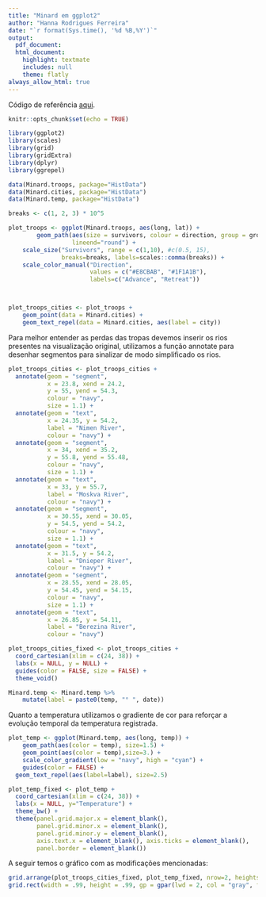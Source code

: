 ```yaml
---
title: "Minard em ggplot2"
author: "Hanna Rodrigues Ferreira"
date: "`r format(Sys.time(), '%d %B,%Y')`"
output:
  pdf_document:
  html_document:
    highlight: textmate
    includes: null
    theme: flatly
always_allow_html: true
---
```


Código de referência [aqui](http://euclid.psych.yorku.ca/www/psy6135/tutorials/Minard.html).


```r

knitr::opts_chunk$set(echo = TRUE)

library(ggplot2)
library(scales)        
library(grid)          
library(gridExtra)     
library(dplyr)         
library(ggrepel)

```


```r

data(Minard.troops, package="HistData")
data(Minard.cities, package="HistData")
data(Minard.temp, package="HistData")

```


```r

breaks <- c(1, 2, 3) * 10^5 

plot_troops <- ggplot(Minard.troops, aes(long, lat)) +
        geom_path(aes(size = survivors, colour = direction, group = group),
                  lineend="round") +
    scale_size("Survivors", range = c(1,10), #c(0.5, 15),
               breaks=breaks, labels=scales::comma(breaks)) +
    scale_color_manual("Direction", 
                       values = c("#E8CBAB", "#1F1A1B"), 
                       labels=c("Advance", "Retreat")) 



plot_troops_cities <- plot_troops +
    geom_point(data = Minard.cities) +
    geom_text_repel(data = Minard.cities, aes(label = city))

```

Para melhor entender as perdas das tropas devemos inserir os rios presentes na visualização original, utilizamos a função annotate para desenhar segmentos para sinalizar de modo simplificado os rios.


```r

plot_troops_cities <- plot_troops_cities +
  annotate(geom = "segment",
           x = 23.8, xend = 24.2,
           y = 55, yend = 54.3,
           colour = "navy",
           size = 1.1) +
  annotate(geom = "text",
           x = 24.35, y = 54.2,
           label = "Nimen River",
           colour = "navy") +
  annotate(geom = "segment",
           x = 34, xend = 35.2,
           y = 55.8, yend = 55.48,
           colour = "navy",
           size = 1.1) +
  annotate(geom = "text",
           x = 33, y = 55.7,
           label = "Moskva River",
           colour = "navy") +
  annotate(geom = "segment",
           x = 30.55, xend = 30.05,
           y = 54.5, yend = 54.2,
           colour = "navy",
           size = 1.1) +
  annotate(geom = "text",
           x = 31.5, y = 54.2,
           label = "Dnieper River",
           colour = "navy") +
  annotate(geom = "segment",
           x = 28.55, xend = 28.05,
           y = 54.45, yend = 54.15,
           colour = "navy",
           size = 1.1) +
  annotate(geom = "text",
           x = 26.85, y = 54.11,
           label = "Berezina River",
           colour = "navy") 


```

```r

plot_troops_cities_fixed <- plot_troops_cities +
  coord_cartesian(xlim = c(24, 38)) +
  labs(x = NULL, y = NULL) +
  guides(color = FALSE, size = FALSE) +
  theme_void()

```


```r

Minard.temp <- Minard.temp %>%
    mutate(label = paste0(temp, "° ", date))


```

Quanto a temperatura utilizamos o gradiente de cor para reforçar a evolução temporal da temperatura registrada.

```r


plot_temp <- ggplot(Minard.temp, aes(long, temp)) +
    geom_path(aes(color = temp), size=1.5) +
    geom_point(aes(color = temp),size=3.) +
    scale_color_gradient(low = "navy", high = "cyan") +
    guides(color = FALSE) +
  geom_text_repel(aes(label=label), size=2.5)


```

```r

plot_temp_fixed <- plot_temp + 
  coord_cartesian(xlim = c(24, 38)) +
  labs(x = NULL, y="Temperature") + 
  theme_bw() +
  theme(panel.grid.major.x = element_blank(),
        panel.grid.minor.x = element_blank(),
        panel.grid.minor.y = element_blank(),
        axis.text.x = element_blank(), axis.ticks = element_blank(),
        panel.border = element_blank()) 

```

A seguir temos o gráfico com as modificações mencionadas:


```r

grid.arrange(plot_troops_cities_fixed, plot_temp_fixed, nrow=2, heights=c(3.5, 1.2))
grid.rect(width = .99, height = .99, gp = gpar(lwd = 2, col = "gray", fill = NA))

```



